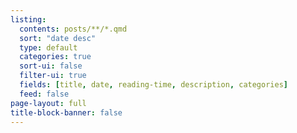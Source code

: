 ```yaml
---
listing:
  contents: posts/**/*.qmd
  sort: "date desc"
  type: default
  categories: true
  sort-ui: false
  filter-ui: true
  fields: [title, date, reading-time, description, categories]
  feed: false
page-layout: full
title-block-banner: false
---
```

